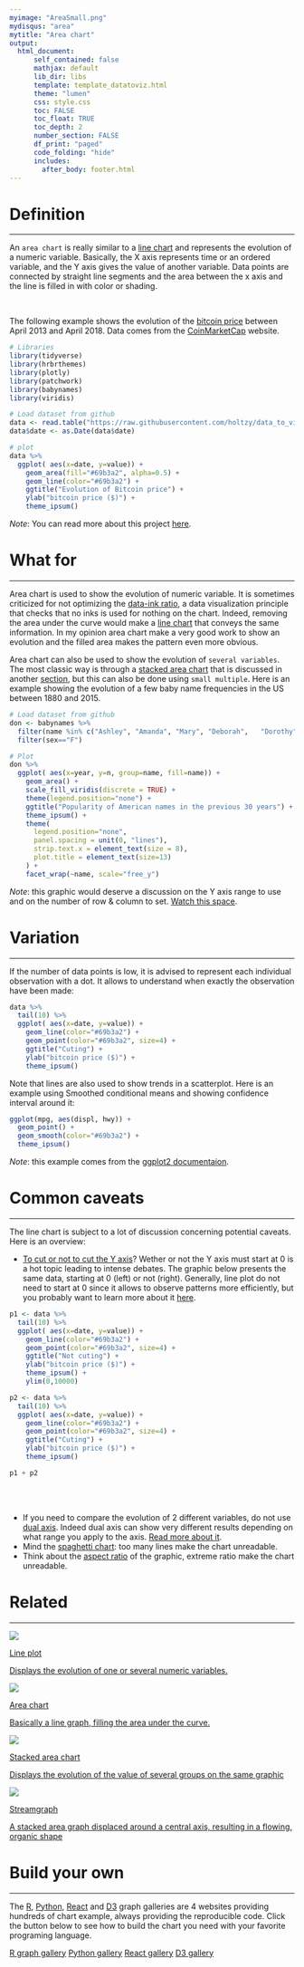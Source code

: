 ```yaml
---
myimage: "AreaSmall.png"
mydisqus: "area"
mytitle: "Area chart"
output:
  html_document:
      self_contained: false    
      mathjax: default
      lib_dir: libs
      template: template_datatoviz.html
      theme: "lumen"
      css: style.css
      toc: FALSE
      toc_float: TRUE
      toc_depth: 2
      number_section: FALSE
      df_print: "paged"
      code_folding: "hide"
      includes: 
        after_body: footer.html
---
```



<div class="mycontent">



# Definition {#definition}
***
An `area chart` is really similar to a [line chart](https://www.data-to-viz.com/graph/line.html) and represents the evolution of a numeric variable. Basically, the X axis represents time or an ordered variable, and the Y axis gives the value of another variable. Data points are connected by straight line segments and the area between the x axis and the line is filled in with color or shading. 


<br>

The following example shows the evolution of the [bitcoin price](https://www.data-to-viz.com/story/TwoNumOrdered.html) between April 2013 and April 2018. Data comes from the [CoinMarketCap](https://www.data-to-viz.com/story/TwoNumOrdered.html) website. 

```r
# Libraries
library(tidyverse)
library(hrbrthemes)
library(plotly)
library(patchwork)
library(babynames)
library(viridis)

# Load dataset from github
data <- read.table("https://raw.githubusercontent.com/holtzy/data_to_viz/master/Example_dataset/3_TwoNumOrdered.csv", header=T)
data$date <- as.Date(data$date)

# plot
data %>%
  ggplot( aes(x=date, y=value)) +
    geom_area(fill="#69b3a2", alpha=0.5) +
    geom_line(color="#69b3a2") +
    ggtitle("Evolution of Bitcoin price") +
    ylab("bitcoin price ($)") +
    theme_ipsum()
```

*Note*: You can read more about this project [here](https://www.data-to-viz.com/story/TwoNumOrdered.html).




# What for
***

Area chart is used to show the evolution of numeric variable. It is sometimes criticized for not optimizing the [data-ink ratio](https://thedoublethink.com/tuftes-principles-for-visualizing-quantitative-information/), a data visualization principle that checks that no inks is used for nothing on the chart. Indeed, removing the area under the curve would make a [line chart](https://www.data-to-viz.com/graph/line.html) that conveys the same information. In my opinion area chart make a very good work to show an evolution and the filled area makes the pattern even more obvious.


Area chart can also be used to show the evolution of `several variables`. The most classic way is through a [stacked area chart](https://www.data-to-viz.com/graph/stackedarea.html) that is discussed in another [section](https://www.data-to-viz.com/graph/stackedarea.html), but this can also be done using `small multiple`. Here is an example showing the evolution of a few baby name frequencies in the US between 1880 and 2015.

```r
# Load dataset from github
don <- babynames %>% 
  filter(name %in% c("Ashley", "Amanda", "Mary", "Deborah",   "Dorothy", "Betty", "Helen", "Jennifer", "Shirley")) %>%
  filter(sex=="F")

# Plot
don %>%
  ggplot( aes(x=year, y=n, group=name, fill=name)) +
    geom_area() +
    scale_fill_viridis(discrete = TRUE) +
    theme(legend.position="none") +
    ggtitle("Popularity of American names in the previous 30 years") +
    theme_ipsum() +
    theme(
      legend.position="none",
      panel.spacing = unit(0, "lines"),
      strip.text.x = element_text(size = 8),
      plot.title = element_text(size=13)
    ) +
    facet_wrap(~name, scale="free_y")
```
*Note*: this graphic would deserve a discussion on the Y axis range to use and on the number of row & column to set. [Watch this space](https://www.data-to-viz.com/caveat/small_multiple.html).




# Variation
***

If the number of data points is low, it is advised to represent each individual observation with a dot. It allows to understand when exactly the observation have been made:

```r
data %>%
  tail(10) %>%
  ggplot( aes(x=date, y=value)) +
    geom_line(color="#69b3a2") +
    geom_point(color="#69b3a2", size=4) +
    ggtitle("Cuting") +
    ylab("bitcoin price ($)") +
    theme_ipsum()
```


Note that lines are also used to show trends in a scatterplot. Here is an example using Smoothed conditional means and showing confidence interval around it:
```r
ggplot(mpg, aes(displ, hwy)) +
  geom_point() +
  geom_smooth(color="#69b3a2") +
  theme_ipsum()

```

*Note*: this example comes from the [ggplot2 documentaion](http://ggplot2.tidyverse.org/reference/geom_smooth.html).




# Common caveats {#mistake}
***

The line chart is subject to a lot of discussion concerning potential caveats. Here is an overview:

- [To cut or not to cut the Y axis](https://www.data-to-viz.com/caveat/cut_y_axis.html)? Wether or not the Y axis must start at 0 is a hot topic leading to intense debates. The graphic below presents the same data, starting at 0 (left) or not (right). Generally, line plot do not need to start at 0 since it allows to observe patterns more efficiently, but you probably want to learn more about it [here](https://www.data-to-viz.com/caveat/cut_y_axis.html).

```r
p1 <- data %>%
  tail(10) %>%
  ggplot( aes(x=date, y=value)) +
    geom_line(color="#69b3a2") +
    geom_point(color="#69b3a2", size=4) +
    ggtitle("Not cuting") +
    ylab("bitcoin price ($)") +
    theme_ipsum() +
    ylim(0,10000)

p2 <- data %>%
  tail(10) %>%
  ggplot( aes(x=date, y=value)) +
    geom_line(color="#69b3a2") +
    geom_point(color="#69b3a2", size=4) +
    ggtitle("Cuting") +
    ylab("bitcoin price ($)") +
    theme_ipsum()

p1 + p2
```


<br><br>

- If you need to compare the evolution of 2 different variables, do not use [dual axis](https://www.data-to-viz.com/caveat/dual_axis.html). Indeed dual axis can show very different results depending on what range you apply to the axis. [Read more about it](https://www.data-to-viz.com/caveat/dual_axis.html).
- Mind the [spaghetti chart](https://www.data-to-viz.com/caveat/spaghetti.html): too many lines make the chart unreadable.
- Think about the [aspect ratio](https://www.data-to-viz.com/caveat/aspect_ratio.html) of the graphic, extreme ratio make the chart unreadable.



# Related {#related}
***

<div class="row">
  <div class="col-lg-3 col-md-6 col-sm-6">
  <a href="https://www.data-to-viz.com/graph/line.html" class="btn btn-primary mybtnrelated" style="margin-bottom:4px;white-space: normal !important;">
  <img  src="https://github.com/holtzy/data_to_viz/raw/master/img/section/LineSmall.png">
  <p class="mytitlerelated">Line plot</p>
  <p class="mytextrelated">Displays the evolution of one or several numeric variables.</p>
  </a>
  </div>
  <div class="col-lg-3 col-md-6 col-sm-6">
  <a href="https://www.data-to-viz.com/graph/area.html" class="btn btn-primary mybtnrelated" style="margin-bottom:4px;white-space: normal !important;">
  <img  src="https://github.com/holtzy/data_to_viz/raw/master/img/section/AreaSmall.png">
  <p class="mytitlerelated">Area chart</p>
  <p class="mytextrelated">Basically a line graph, filling the area under the curve.</p>
  </a>
  </div>
  <div class="col-lg-3 col-md-6 col-sm-6">
  <a href="https://www.data-to-viz.com/graph/stackedarea.html" class="btn btn-primary mybtnrelated" style="margin-bottom:4px;white-space: normal !important;">
  <img  src="https://github.com/holtzy/data_to_viz/raw/master/img/section/StackedAreaSmall.png">
  <p class="mytitlerelated">Stacked area chart</p>
  <p class="mytextrelated">Displays the evolution of the value of several groups on the same graphic</p>
  </a>
  </div>
  <div class="col-lg-3 col-md-6 col-sm-6">
  <a href="https://www.data-to-viz.com/graph/streamgraph.html" class="btn btn-primary mybtnrelated" style="margin-bottom:4px;white-space: normal !important;">
  <img  src="https://github.com/holtzy/data_to_viz/raw/master/img/section/StreamSmall.png">
  <p class="mytitlerelated">Streamgraph</p>
  <p class="mytextrelated">A stacked area graph displaced around a central axis, resulting in a flowing, organic shape</p>
  </a>
  </div>
</div>



# Build your own {#code}
***

The [R](https://r-graph-gallery.com/area-chart.html), [Python](https://python-graph-gallery.com/area-plot/), [React](https://www.react-graph-gallery.com/area-plot) and [D3](https://d3-graph-gallery.com/area.html) graph galleries are 4 websites providing hundreds of chart example, always providing the reproducible code. Click the button below to see how to build the chart you need with your favorite programing language.

<p>
<a href="https://r-graph-gallery.com/area-chart.html/" class="btn btn-primary">R graph gallery</a>
<a href="https://python-graph-gallery.com/area-plot/" class="btn btn-primary">Python gallery</a>
<a href="https://www.react-graph-gallery.com/area-plot" class="btn btn-primary">React gallery</a>
<a href="https://d3-graph-gallery.com/area.html" class="btn btn-primary">D3 gallery</a>
</p>

</div>

